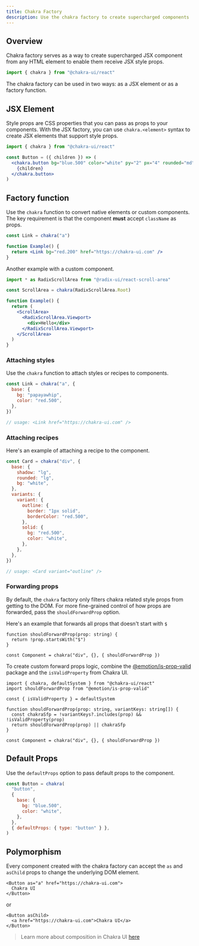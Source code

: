 ```yaml
---
title: Chakra Factory
description: Use the chakra factory to create supercharged components
---
```


## Overview

Chakra factory serves as a way to create supercharged JSX component from any
HTML element to enable them receive JSX style props.

```js
import { chakra } from "@chakra-ui/react"
```

The chakra factory can be used in two ways: as a JSX element or as a factory
function.

## JSX Element

Style props are CSS properties that you can pass as props to your components.
With the JSX factory, you can use `chakra.<element>` syntax to create JSX
elements that support style props.

```jsx
import { chakra } from "@chakra-ui/react"

const Button = ({ children }) => (
  <chakra.button bg="blue.500" color="white" py="2" px="4" rounded="md">
    {children}
  </chakra.button>
)
```

## Factory function

Use the `chakra` function to convert native elements or custom components. The
key requirement is that the component **must** accept `className` as props.

```jsx
const Link = chakra("a")

function Example() {
  return <Link bg="red.200" href="https://chakra-ui.com" />
}
```

Another example with a custom component.

```jsx
import * as RadixScrollArea from "@radix-ui/react-scroll-area"

const ScrollArea = chakra(RadixScrollArea.Root)

function Example() {
  return (
    <ScrollArea>
      <RadixScrollArea.Viewport>
        <div>Hello</div>
      </RadixScrollArea.Viewport>
    </ScrollArea>
  )
}
```

### Attaching styles

Use the `chakra` function to attach styles or recipes to components.

```jsx
const Link = chakra("a", {
  base: {
    bg: "papayawhip",
    color: "red.500",
  },
})

// usage: <Link href="https://chakra-ui.com" />
```

### Attaching recipes

Here's an example of attaching a recipe to the component.

```jsx
const Card = chakra("div", {
  base: {
    shadow: "lg",
    rounded: "lg",
    bg: "white",
  },
  variants: {
    variant: {
      outline: {
        border: "1px solid",
        borderColor: "red.500",
      },
      solid: {
        bg: "red.500",
        color: "white",
      },
    },
  },
})

// usage: <Card variant="outline" />
```

### Forwarding props

By default, the `chakra` factory only filters chakra related style props from
getting to the DOM. For more fine-grained control of how props are forwarded,
pass the `shouldForwardProp` option.

Here's an example that forwards all props that doesn't start with `$`

```tsx
function shouldForwardProp(prop: string) {
  return !prop.startsWith("$")
}

const Component = chakra("div", {}, { shouldForwardProp })
```

To create custom forward props logic, combine the
[@emotion/is-prop-valid](https://github.com/emotion-js/emotion/tree/master/packages/is-prop-valid)
package and the `isValidProperty` from Chakra UI.

```tsx
import { chakra, defaultSystem } from "@chakra-ui/react"
import shouldForwardProp from "@emotion/is-prop-valid"

const { isValidProperty } = defaultSystem

function shouldForwardProp(prop: string, variantKeys: string[]) {
  const chakraSfp = !variantKeys?.includes(prop) && !isValidProperty(prop)
  return shouldForwardProp(prop) || chakraSfp
}

const Component = chakra("div", {}, { shouldForwardProp })
```

## Default Props

Use the `defaultProps` option to pass default props to the component.

```jsx {9}
const Button = chakra(
  "button",
  {
    base: {
      bg: "blue.500",
      color: "white",
    },
  },
  { defaultProps: { type: "button" } },
)
```

## Polymorphism

Every component created with the chakra factory can accept the `as` and
`asChild` props to change the underlying DOM element.

```tsx
<Button as="a" href="https://chakra-ui.com">
  Chakra UI
</Button>
```

or

```tsx
<Button asChild>
  <a href="https://chakra-ui.com">Chakra UI</a>
</Button>
```

> Learn more about composition in Chakra UI
> [here](/docs/components/concepts/composition)
